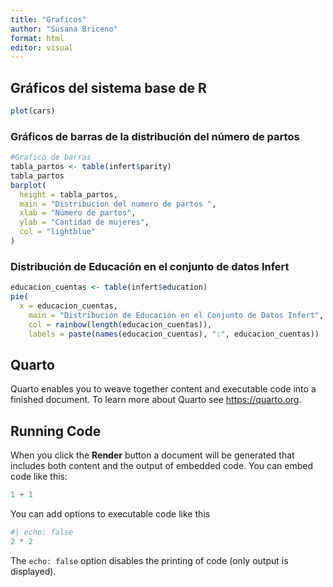---
title: "Graficos"
author: "Susana Briceno"
format: html
editor: visual
---

## Gráficos del sistema base de R
```{r}
plot(cars)
```
### Gráficos de barras de la distribución del número de partos
```{r}
#Grafico de barras
tabla_partos <- table(infert$parity)
tabla_partos
barplot(
  height = tabla_partos,
  main = "Distribucion del numero de partos ",
  xlab = "Número de partos",
  ylab = "Cantidad de mujeres",
  col = "lightblue"
)


```

### Distribución de Educación en el conjunto de datos Infert
```{r}
educacion_cuentas <- table(infert$education)
pie(
  x = educacion_cuentas, 
    main = "Distribución de Educación en el Conjunto de Datos Infert",
    col = rainbow(length(educacion_cuentas)),
    labels = paste(names(educacion_cuentas), ":", educacion_cuentas))

```



## Quarto

Quarto enables you to weave together content and executable code into a finished document. To learn more about Quarto see <https://quarto.org>.

## Running Code

When you click the **Render** button a document will be generated that includes both content and the output of embedded code. You can embed code like this:

```{r}
1 + 1
```

You can add options to executable code like this

```{r}
#| echo: false
2 * 2
```

The `echo: false` option disables the printing of code (only output is displayed).
